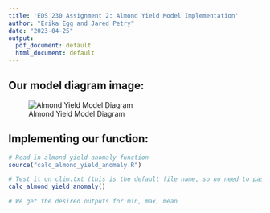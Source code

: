 ```yaml
---
title: 'EDS 230 Assignment 2: Almond Yield Model Implementation'
author: "Erika Egg and Jared Petry"
date: "2023-04-25"
output:
  pdf_document: default
  html_document: default
---
```

## Our model diagram image:
![Almond Yield Model Diagram](almond_model_diagram.png)

## Implementing our function:

```r
# Read in almond yield anomaly function
source("calc_almond_yield_anomaly.R")
```

```r
# Test it on clim.txt (this is the default file name, so no need to pass anything to the function)
calc_almond_yield_anomaly()

# We get the desired outputs for min, max, mean
```

